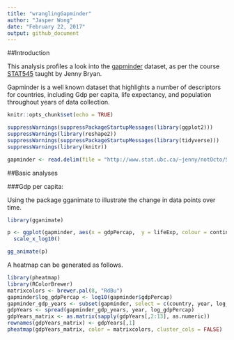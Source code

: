 ```yaml
---
title: "wranglingGapminder"
author: "Jasper Wong"
date: "February 22, 2017"
output: github_document
---
```


##Introduction

This analysis profiles a look into the [gapminder](https://github.com/jennybc/gapminder) dataset, as per the course [STAT545](http://stat545.com/) taught by Jenny Bryan.

Gapminder is a well known dataset that highlights a number of descriptors for countries, including Gdp per capita, life expectancy, and population throughout years of data collection.

```r
knitr::opts_chunk$set(echo = TRUE)

suppressWarnings(suppressPackageStartupMessages(library(ggplot2)))
suppressWarnings(library(reshape2))
suppressWarnings(suppressPackageStartupMessages(library(tidyverse)))
suppressWarnings(library(knitr))
```

```r
gapminder <- read.delim(file = "http://www.stat.ubc.ca/~jenny/notOcto/STAT545A/examples/gapminder/data/gapminderDataFiveYear.txt")
```

##Basic analyses

###Gdp per capita:

Using the package gganimate to illustrate the change in data points over time.
```r
library(gganimate)

p <- ggplot(gapminder, aes(x = gdpPercap,  y = lifeExp, colour = continent, size = pop, frame = year)) + geom_point() +
  scale_x_log10()

gg_animate(p)
```


A heatmap can be generated as follows.

```r
library(pheatmap)
library(RColorBrewer)
matrixcolors <- brewer.pal(8, "RdBu")
gapminder$log_gdpPercap <- log10(gapminder$gdpPercap)
gapminder_gdp_years <- subset(gapminder, select = c(country, year, log_gdpPercap))
gdpYears <- spread(gapminder_gdp_years, year, log_gdpPercap)
gdpYears_matrix <- as.matrix(sapply(gdpYears[,2:13], as.numeric))
rownames(gdpYears_matrix) <- gdpYears[,1]
pheatmap(gdpYears_matrix, color = matrixcolors, cluster_cols = FALSE)
```

